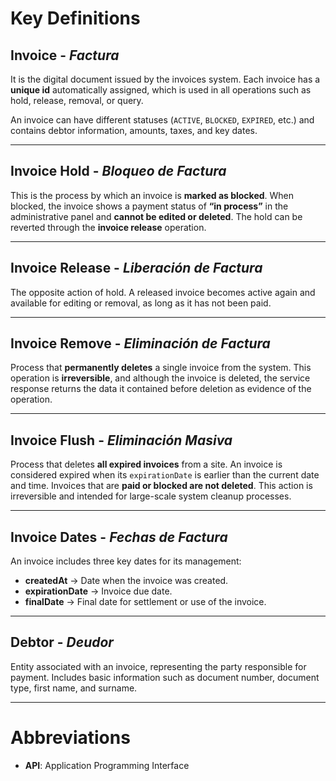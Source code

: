 # Key Definitions

## Invoice - _**Factura**_

It is the digital document issued by the invoices system.
Each invoice has a **unique id** automatically assigned, which is used in all operations such as hold, release, removal, or query.

An invoice can have different statuses (`ACTIVE`, `BLOCKED`, `EXPIRED`, etc.) and contains debtor information, amounts, taxes, and key dates.

---

## Invoice Hold - _**Bloqueo de Factura**_

This is the process by which an invoice is **marked as blocked**.
When blocked, the invoice shows a payment status of **“in process”** in the administrative panel and **cannot be edited or deleted**.
The hold can be reverted through the **invoice release** operation.

---

## Invoice Release - _**Liberación de Factura**_

The opposite action of hold.
A released invoice becomes active again and available for editing or removal, as long as it has not been paid.

---

## Invoice Remove - _**Eliminación de Factura**_

Process that **permanently deletes** a single invoice from the system.
This operation is **irreversible**, and although the invoice is deleted, the service response returns the data it contained before deletion as evidence of the operation.

---

## Invoice Flush - _**Eliminación Masiva**_

Process that deletes **all expired invoices** from a site.
An invoice is considered expired when its `expirationDate` is earlier than the current date and time.
Invoices that are **paid or blocked are not deleted**.
This action is irreversible and intended for large-scale system cleanup processes.

---

## Invoice Dates - _**Fechas de Factura**_

An invoice includes three key dates for its management:

- **createdAt** → Date when the invoice was created.
- **expirationDate** → Invoice due date.
- **finalDate** → Final date for settlement or use of the invoice.

---

## Debtor - _**Deudor**_

Entity associated with an invoice, representing the party responsible for payment.
Includes basic information such as document number, document type, first name, and surname.

---

# Abbreviations

- **API**: Application Programming Interface
